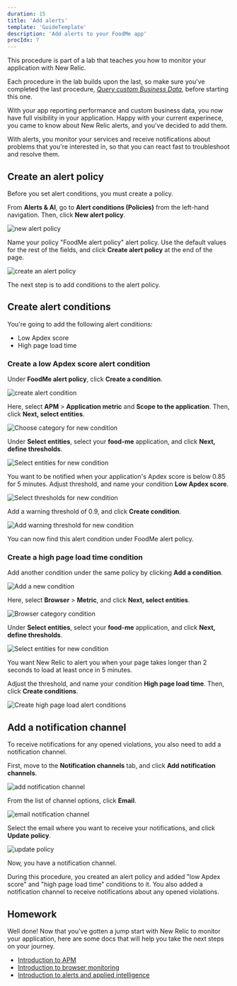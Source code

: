 ```yaml
---
duration: 15
title: 'Add alerts'
template: 'GuideTemplate'
description: 'Add alerts to your FoodMe app'
procIdx: 7
---
```


<Callout variant="course" title="lab">

This procedure is part of a lab that teaches you how to monitor your application with New Relic.

Each procedure in the lab builds upon the last, so make sure you've completed the last procedure, [_Query custom Business Data_](/collect-data/monitor-your-application/query-custom-data), before starting this one.

</Callout>

With your app reporting performance and custom business data, you now have full visibility in your application. Happy with your current experinece, you came to know about New Relic alerts, and you've decided to add them.

With alerts, you monitor your services and receive notifications about problems that you're interested in, so that you can react fast to troubleshoot and resolve them.

## Create an alert policy

Before you set alert conditions, you must create a policy.

From **Alerts & AI**, go to **Alert conditions (Policies)** from the left-hand navigation. Then, click **New alert policy**.

![new alert policy](../../../images/foodme/new-alert-policy.png)

Name your policy "FoodMe alert policy" alert policy. Use the default values for the rest of the fields, and click **Create alert policy** at the end of the page.

![create an alert policy](../../../images/foodme/create-alert-policy.png)

The next step is to add conditions to the alert policy.

## Create alert conditions

You're going to add the following alert conditions:
- Low Apdex score
- High page load time

### Create a low Apdex score alert condition

Under **FoodMe alert policy**, click **Create a condition**.

![create alert condition](../../../images/foodme/create-a-condition.png)

Here, select **APM** > **Application metric** and **Scope to the application**. Then, click **Next, select entities**.

![Choose category for new condition](../../../images/foodme/new-condition-category.png)

Under **Select entities**, select your **food-me** application, and click **Next, define thresholds**.

![Select entities for new condition](../../../images/foodme/select-entities.png)

You want to be notified when your application's Apdex score is below 0.85 for 5 minutes. Adjust threshold, and name your condition **Low Apdex score**.

![Select thresholds for new condition](../../../images/foodme/critical-threshold.png)

Add a warning threshold of 0.9, and click **Create condition**.

![Add warning threshold for new condition](../../../images/foodme/add-warning-threshold.png)

You can now find this alert condition under FoodMe alert policy.

### Create a high page load time condition

Add another condition under the same policy by clicking **Add a condition**.

![Add a new condition](../../../images/foodme/add-another-condition.png)

Here, select **Browser** > **Metric**, and click **Next, select entities**.

![Browser category condition](../../../images/foodme/categorize-browser.png)

Under **Select entities**, select your **food-me** application, and click **Next, define thresholds**.

![Select entities for new condition](../../../images/foodme/choose-entities.png)

You want New Relic to alert you when your page takes longer than 2 seconds to load at least once in 5 minutes.

Adjust the threshold, and name your condition **High page load time**. Then, click **Create conditions**.

![Create high page load alert conditions](../../../images/foodme/high-page-load-condition.png)

## Add a notification channel

To receive notifications for any opened violations, you also need to add a notification channel.

First, move to the **Notification channels** tab, and click **Add notification channels**.

![add notification channel](../../../images/foodme/add-notification-channel.png)

From the list of channel options, click **Email**.

![email notification channel](../../../images/foodme/email-notification-channel.png)

Select the email where you want to receive your notifications, and click **Update policy**.

![update policy](../../../images/foodme/update-policy.png)

Now, you have a notification channel.

During this procedure, you created an alert policy and added "low Apdex score" and "high page load time" conditions to it. You also added a notification channel to receive notifications about any opened violations.

## Homework

Well done! Now that you've gotten a jump start with New Relic to monitor your application, here are some docs that will help you take the next steps on your journey.

- [Introduction to APM](https://docs.newrelic.com/docs/apm/new-relic-apm/getting-started/introduction-apm)
- [Introduction to browser monitoring](https://docs.newrelic.com/docs/browser/browser-monitoring/getting-started/introduction-browser-monitoring)
- [Introduction to alerts and applied intelligence](https://docs.newrelic.com/docs/alerts-applied-intelligence/overview)